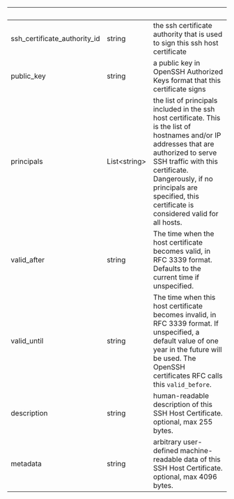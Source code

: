 | &nbsp; | &nbsp; | &nbsp; |
|---|---|---|
| ssh_certificate_authority_id | string | the ssh certificate authority that is used to sign this ssh host certificate |
| public_key | string | a public key in OpenSSH Authorized Keys format that this certificate signs |
| principals | List&lt;string&gt; | the list of principals included in the ssh host certificate. This is the list of hostnames and/or IP addresses that are authorized to serve SSH traffic with this certificate. Dangerously, if no principals are specified, this certificate is considered valid for all hosts. |
| valid_after | string | The time when the host certificate becomes valid, in RFC 3339 format. Defaults to the current time if unspecified. |
| valid_until | string | The time when this host certificate becomes invalid, in RFC 3339 format. If unspecified, a default value of one year in the future will be used. The OpenSSH certificates RFC calls this `valid_before`. |
| description | string | human-readable description of this SSH Host Certificate. optional, max 255 bytes. |
| metadata | string | arbitrary user-defined machine-readable data of this SSH Host Certificate. optional, max 4096 bytes. |